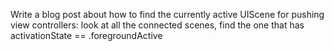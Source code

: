 Write a blog post about how to find the currently active UIScene for pushing view controllers: look at all the connected scenes, find the one that has activationState == .foregroundActive
